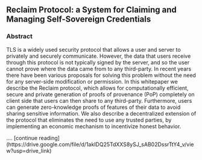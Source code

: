 ## Reclaim Protocol: a System for Claiming and Managing Self-Sovereign Credentials

### Abstract

<p className='text-justify text-lg'>TLS is a widely used security protocol that allows a user and server to privately and securely communicate. However, the data that users receive through this protocol is not typically signed by the server, and so the user cannot prove where the data came from to any third-party. In recent years there have been various proposals for solving this problem without the need for any server-side modification or permission. In this whitepaper we describe the Reclaim protocol, which allows for computationally efficient, secure and private generation of proofs of provenance (PoP) completely on client side that users can then share to any third-party. Furthermore, users can generate zero-knowledge proofs of features of their data to avoid sharing sensitive information. We also describe a decentralized extension of the protocol that eliminates the need to use any trusted parties, by implementing an economic mechanism to incentivize honest behavior.</p>
.... [continue reading](https://drive.google.com/file/d/1akIDQ25TdXXS8ySJ_sAB02DssrTtY4_v/view?usp=drive_link)